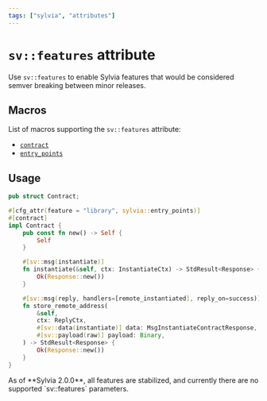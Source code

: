```yaml
---
tags: ["sylvia", "attributes"]
---
```



# `sv::features` attribute

Use `sv::features` to enable Sylvia features that would be considered semver breaking between minor
releases.

## Macros

List of macros supporting the `sv::features` attribute:

- [`contract`](../contract)
- [`entry_points`](../entry-points)

## Usage

```rust {5}, template="sylvia-empty"
pub struct Contract;

#[cfg_attr(feature = "library", sylvia::entry_points)]
#[contract]
impl Contract {
    pub const fn new() -> Self {
        Self
    }

    #[sv::msg(instantiate)]
    fn instantiate(&self, ctx: InstantiateCtx) -> StdResult<Response> {
        Ok(Response::new())
    }

    #[sv::msg(reply, handlers=[remote_instantiated], reply_on=success)]
    fn store_remote_address(
        &self,
        ctx: ReplyCtx,
        #[sv::data(instantiate)] data: MsgInstantiateContractResponse,
        #[sv::payload(raw)] payload: Binary,
    ) -> StdResult<Response> {
        Ok(Response::new())
    }
}
```

<Callout>
  As of **Sylvia 2.0.0**, all features are stabilized, and currently there are no supported `sv::features` parameters.
</Callout>
